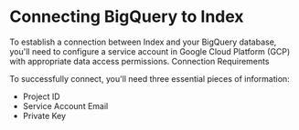 # Connecting BigQuery to Index

To establish a connection between Index and your BigQuery database, you'll need to configure a service account in Google Cloud Platform (GCP) with appropriate data access permissions.
Connection Requirements

To successfully connect, you'll need three essential pieces of information:

* Project ID
* Service Account Email
* Private Key